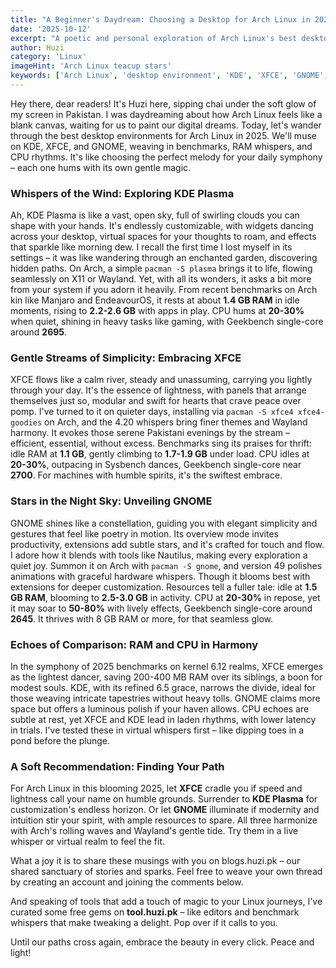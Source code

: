 ```yaml
---
title: "A Beginner's Daydream: Choosing a Desktop for Arch Linux in 2025"
date: '2025-10-12'
excerpt: "A poetic and personal exploration of Arch Linux's best desktop environments in 2025. Join Huzi as he muses on KDE, XFCE, and GNOME, weaving in performance benchmarks with a touch of chai-fueled wonder."
author: Huzi
category: 'Linux'
imageHint: 'Arch Linux teacup stars'
keywords: ['Arch Linux', 'desktop environment', 'KDE', 'XFCE', 'GNOME', 'Linux customization', 'personal blog']
---
```

Hey there, dear readers! It's Huzi here, sipping chai under the soft glow of my screen in Pakistan. I was daydreaming about how Arch Linux feels like a blank canvas, waiting for us to paint our digital dreams. Today, let's wander through the best desktop environments for Arch Linux in 2025. We'll muse on KDE, XFCE, and GNOME, weaving in benchmarks, RAM whispers, and CPU rhythms. It's like choosing the perfect melody for your daily symphony – each one hums with its own gentle magic.

### Whispers of the Wind: Exploring KDE Plasma

Ah, KDE Plasma is like a vast, open sky, full of swirling clouds you can shape with your hands. It's endlessly customizable, with widgets dancing across your desktop, virtual spaces for your thoughts to roam, and effects that sparkle like morning dew. I recall the first time I lost myself in its settings – it was like wandering through an enchanted garden, discovering hidden paths. On Arch, a simple `pacman -S plasma` brings it to life, flowing seamlessly on X11 or Wayland. Yet, with all its wonders, it asks a bit more from your system if you adorn it heavily. From recent benchmarks on Arch kin like Manjaro and EndeavourOS, it rests at about **1.4 GB RAM** in idle moments, rising to **2.2-2.6 GB** with apps in play. CPU hums at **20-30%** when quiet, shining in heavy tasks like gaming, with Geekbench single-core around **2695**.

### Gentle Streams of Simplicity: Embracing XFCE

XFCE flows like a calm river, steady and unassuming, carrying you lightly through your day. It's the essence of lightness, with panels that arrange themselves just so, modular and swift for hearts that crave peace over pomp. I've turned to it on quieter days, installing via `pacman -S xfce4 xfce4-goodies` on Arch, and the 4.20 whispers bring finer themes and Wayland harmony. It evokes those serene Pakistani evenings by the stream – efficient, essential, without excess. Benchmarks sing its praises for thrift: idle RAM at **1.1 GB**, gently climbing to **1.7-1.9 GB** under load. CPU idles at **20-30%**, outpacing in Sysbench dances, Geekbench single-core near **2700**. For machines with humble spirits, it's the swiftest embrace.

### Stars in the Night Sky: Unveiling GNOME

GNOME shines like a constellation, guiding you with elegant simplicity and gestures that feel like poetry in motion. Its overview mode invites productivity, extensions add subtle stars, and it's crafted for touch and flow. I adore how it blends with tools like Nautilus, making every exploration a quiet joy. Summon it on Arch with `pacman -S gnome`, and version 49 polishes animations with graceful hardware whispers. Though it blooms best with extensions for deeper customization. Resources tell a fuller tale: idle at **1.5 GB RAM**, blooming to **2.5-3.0 GB** in activity. CPU at **20-30%** in repose, yet it may soar to **50-80%** with lively effects, Geekbench single-core around **2645**. It thrives with 8 GB RAM or more, for that seamless glow.

### Echoes of Comparison: RAM and CPU in Harmony

In the symphony of 2025 benchmarks on kernel 6.12 realms, XFCE emerges as the lightest dancer, saving 200-400 MB RAM over its siblings, a boon for modest souls. KDE, with its refined 6.5 grace, narrows the divide, ideal for those weaving intricate tapestries without heavy tolls. GNOME claims more space but offers a luminous polish if your haven allows. CPU echoes are subtle at rest, yet XFCE and KDE lead in laden rhythms, with lower latency in trials. I've tested these in virtual whispers first – like dipping toes in a pond before the plunge.

### A Soft Recommendation: Finding Your Path

For Arch Linux in this blooming 2025, let **XFCE** cradle you if speed and lightness call your name on humble grounds. Surrender to **KDE Plasma** for customization's endless horizon. Or let **GNOME** illuminate if modernity and intuition stir your spirit, with ample resources to spare. All three harmonize with Arch's rolling waves and Wayland's gentle tide. Try them in a live whisper or virtual realm to feel the fit.

What a joy it is to share these musings with you on blogs.huzi.pk – our shared sanctuary of stories and sparks. Feel free to weave your own thread by creating an account and joining the comments below.

And speaking of tools that add a touch of magic to your Linux journeys, I've curated some free gems on **tool.huzi.pk** – like editors and benchmark whispers that make tweaking a delight. Pop over if it calls to you.

Until our paths cross again, embrace the beauty in every click. Peace and light!
